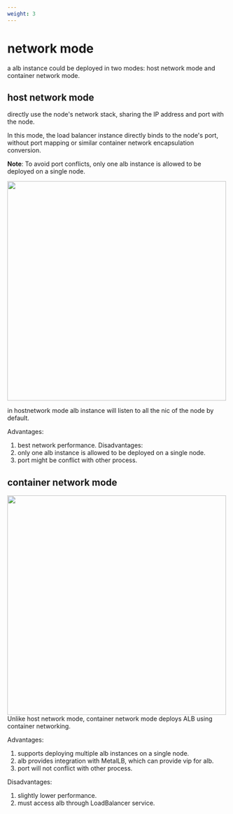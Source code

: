 ```yaml
---
weight: 3
---
```


# network mode
a alb instance could be deployed in two modes: host network mode and container network mode.

## host network mode
directly use the node's network stack, sharing the IP address and port with the node. 

In this mode, the load balancer instance directly binds to the node's port, without port mapping or similar container network encapsulation conversion.

**Note**: To avoid port conflicts, only one alb instance is allowed to be deployed on a single node.

<img src="../assets/albhostnet.png" width = "500"/>

in hostnetwork mode alb instance will listen to all the nic of the node by default.

Advantages:
1. best network performance.
Disadvantages:
1. only one alb instance is allowed to be deployed on a single node.
2. port might be conflict with other process.

## container network mode
<img src="../assets/albcontainnet.png" width = "500"/>
Unlike host network mode, container network mode deploys ALB using container networking.

Advantages:
1. supports deploying multiple alb instances on a single node.
2. alb provides integration with MetalLB, which can provide vip for alb.
3. port will not conflict with other process.

Disadvantages:
1. slightly lower performance.
2. must access alb through LoadBalancer service.
